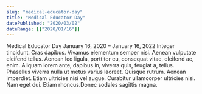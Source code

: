 ```yaml
---
slug: "medical-educator-day"
title: "Medical Educator Day"
datePublished: "2020/03/02"
dateRange: [["2020/01/16"]]
---
```


<!--- content start --->

Medical Educator Day
January 16, 2020 – January 16, 2022
Integer tincidunt. Cras dapibus. Vivamus elementum semper nisi. Aenean vulputate eleifend tellus. Aenean leo ligula, porttitor eu, consequat vitae, eleifend ac, enim. Aliquam lorem ante, dapibus in, viverra quis, feugiat a, tellus. Phasellus viverra nulla ut metus varius laoreet. Quisque rutrum. Aenean imperdiet. Etiam ultricies nisi vel augue. Curabitur ullamcorper ultricies nisi. Nam eget dui. Etiam rhoncus.Donec sodales sagittis magna.

<!--- content end --->